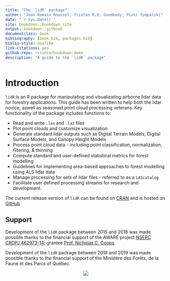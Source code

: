 ```yaml
--- 
title: "The `lidR` package"
author: "Jean-Romain Roussel, Tristan R.H. Goodbody, Piotr Tompalski"
date: "`r Sys.Date()`"
site: bookdown::bookdown_site
output: bookdown::gitbook
documentclass: book
bibliography: [book.bib, packages.bib]
biblio-style: apalike
link-citations: yes
github-repo: rstudio/bookdown-demo
description: "A guide to the `lidR` package"
---
```

# Introduction

`lidR` is an R package for manipulating and visualizating airborne lidar data for forestry applications. This guide has been written to help both the lidar novice, aswell as seasoned point cloud processing veterans. Key functionality of the package includes functions to:

* Read and write `.las` and `.laz` files
* Plot point clouds and customize visualization
* Generate standard lidar outputs such as Digital Terrain Models, Digital Surface Models, and Canopy Height Models
* Process point cloud data - including point classification, normalization, filtering, & thinning
* Compute standard and user-defined statistical metrics for forest modelling 
* Guidelines for implementing area-based approaches to forest modelling using ALS lidar data
* Manage processing for sets of lidar files - referred to as a `LAScatalog`
* Facilitate user defined processing streams for research and development.

The current release version of `lidR` can be found on [CRAN](https://cran.r-project.org/web/packages/lidR/) and is hosted on [GitHub](https://github.com/Jean-Romain/lidR)

## Support
Development of the `lidR` package between 2015 and 2018 was made possible thanks to the financial support of the AWARE project [NSERC CRDPJ 462973-14](https://aware.forestry.ubc.ca/); grantee [Prof. Nicholas C. Coops](https://profiles.forestry.ubc.ca/person/nicholas-coops/).

Development of the `lidR` package between 2018 and 2019 was made possible thanks to the financial support of the Ministère des Forêts, de la Faune et des Parcs of Québec.

<center>

![](images/logo.png)

</center>
